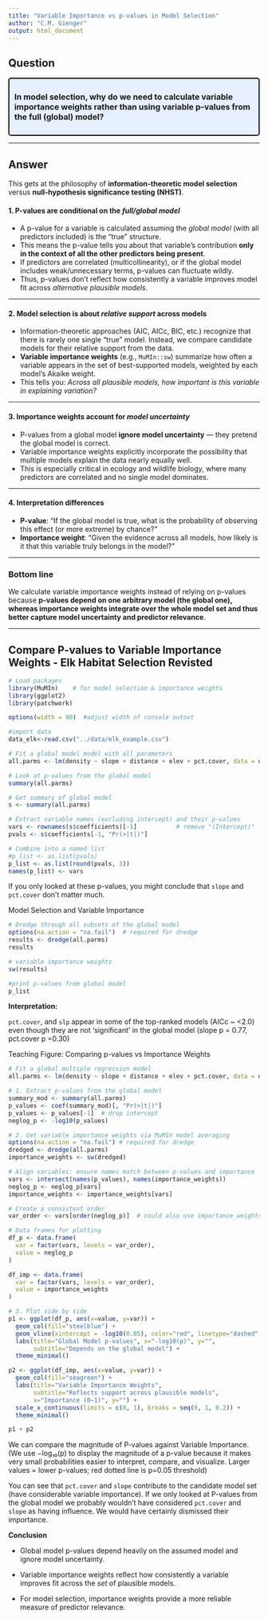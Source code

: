 ```yaml
---
title: "Variable Importance vs p-values in Model Selection"
author: "C.M. Gienger"
output: html_document
---
```

## Question

<style>
div.blue {
  background-color:#e6f0ff;
  border-radius: 5px;
  padding: 10px;
  border: 2px solid black;
  font-size: 16px;   /* adjust text size here */
}
</style>

<div class="blue">

**In model selection, why do we need to calculate variable importance weights rather than using variable p-values from the full (global) model?**  

</div>

---

## Answer

This gets at the philosophy of **information-theoretic model selection** versus **null-hypothesis significance testing (NHST)**.  

#### 1. P-values are conditional on the *full/global model*
- A p-value for a variable is calculated assuming the *global model* (with all predictors included) is the "true" structure.  
- This means the p-value tells you about that variable’s contribution **only in the context of all the other predictors being present**.  
- If predictors are correlated (multicollinearity), or if the global model includes weak/unnecessary terms, p-values can fluctuate wildly.  
- Thus, p-values don’t reflect how consistently a variable improves model fit across *alternative plausible models*.  

---

#### 2. Model selection is about *relative support* across models
- Information-theoretic approaches (AIC, AICc, BIC, etc.) recognize that there is rarely one single "true" model. Instead, we compare candidate models for their relative support from the data.  
- **Variable importance weights** (e.g., `MuMIn::sw`) summarize how often a variable appears in the set of best-supported models, weighted by each model’s Akaike weight.  
- This tells you: *Across all plausible models, how important is this variable in explaining variation?*  

---

#### 3. Importance weights account for *model uncertainty*
- P-values from a global model **ignore model uncertainty** — they pretend the global model is correct.  
- Variable importance weights explicitly incorporate the possibility that multiple models explain the data nearly equally well.  
- This is especially critical in ecology and wildlife biology, where many predictors are correlated and no single model dominates.  

---

#### 4. Interpretation differences
- **P-value**: "If the global model is true, what is the probability of observing this effect (or more extreme) by chance?"  
- **Importance weight**: "Given the evidence across all models, how likely is it that this variable truly belongs in the model?"  

---

### Bottom line
We calculate variable importance weights instead of relying on p-values because **p-values depend on one arbitrary model (the global one), whereas importance weights integrate over the whole model set and thus better capture model uncertainty and predictor relevance**.  

---

## Compare P-values to Variable Importance Weights - Elk Habitat Selection Revisted

```r
# Load packages
library(MuMIn)    # for model selection & importance weights
library(ggplot2)
library(patchwork)

options(width = 90)  #adjust width of console outout

#import data
data_elk<-read.csv("../data/elk_example.csv")

# Fit a global model model with all parameters
all.parms <- lm(density ~ slope + distance + elev + pct.cover, data = data_elk)

# Look at p-values from the global model
summary(all.parms)
```

```r
# Get summary of global model
s <- summary(all.parms)

# Extract variable names (excluding intercept) and their p-values
vars <- rownames(s$coefficients)[-1]           # remove "(Intercept)"
pvals <- s$coefficients[-1, "Pr(>|t|)"]

# Combine into a named list
#p_list <- as.list(pvals)
p_list <- as.list(round(pvals, 3))
names(p_list) <- vars
```


If you only looked at these p-values, you might conclude that `slope` and `pct.cover` don’t matter much.

Model Selection and Variable Importance
```r
# Dredge through all subsets of the global model
options(na.action = "na.fail")  # required for dredge
results <- dredge(all.parms)
results
```

```r
# variable importance weights
sw(results)
```

```r
#print p-values from global model
p_list
```


**Interpretation:**

`pct.cover`, and `slp` appear in some of the top-ranked models (AICc ~ <2.0) even though they are not 'significant' in the global model (slope p = 0.77, pct.cover p =0.30)

Teaching Figure: Comparing p-values vs Importance Weights

```r
# Fit a global multiple regression model
all.parms <- lm(density ~ slope + distance + elev + pct.cover, data = data_elk)

# 1. Extract p-values from the global model
summary_mod <- summary(all.parms)
p_values <- coef(summary_mod)[, "Pr(>|t|)"]
p_values <- p_values[-1]  # drop intercept
neglog_p <- -log10(p_values)

# 2. Get variable importance weights via MuMIn model averaging
options(na.action = "na.fail") # required for dredge
dredged <- dredge(all.parms)
importance_weights <- sw(dredged)

# Align variables: ensure names match between p-values and importance
vars <- intersect(names(p_values), names(importance_weights))
neglog_p <- neglog_p[vars]
importance_weights <- importance_weights[vars]

# Create a consistent order
var_order <- vars[order(neglog_p)]  # could also use importance_weights

# Data frames for plotting
df_p <- data.frame(
  var = factor(vars, levels = var_order),
  value = neglog_p
)

df_imp <- data.frame(
  var = factor(vars, levels = var_order),
  value = importance_weights
)

# 3. Plot side by side
p1 <- ggplot(df_p, aes(x=value, y=var)) +
  geom_col(fill="steelblue") +
  geom_vline(xintercept = -log10(0.05), color="red", linetype="dashed") +
  labs(title="Global Model p-values", x="-log10(p)", y="",
       subtitle="Depends on the global model") +
  theme_minimal()

p2 <- ggplot(df_imp, aes(x=value, y=var)) +
  geom_col(fill="seagreen") +
  labs(title="Variable Importance Weights", 
       subtitle="Reflects support across plausible models",
       x="Importance (0–1)", y="") +
  scale_x_continuous(limits = c(0, 1), breaks = seq(0, 1, 0.2)) +
  theme_minimal()

p1 + p2
```

We can compare the magnitude of P-values against Variable Importance. (We use −log₁₀(p) to display the magnitude of a p-value because it makes very small probabilities easier to interpret, compare, and visualize. Larger values = lower p-values; red dotted line is p=0.05 threshold)

You can see that `pct.cover` and `slope` contribute to the candidate model set (have considerable variable importance). If we only looked at P-values from the global model we probably wouldn't have considered `pct.cover` and `slope` as having influence. We would have certainly dismissed their importance. 

**Conclusion**

-  Global model p-values depend heavily on the assumed model and ignore model uncertainty.

-  Variable importance weights reflect how consistently a variable improves fit across the *set* of plausible models.

-  For model selection, importance weights provide a more reliable measure of predictor relevance.
